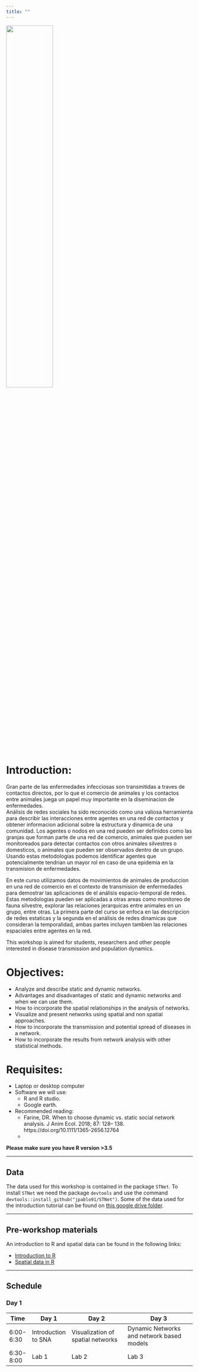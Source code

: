 ```yaml
---
title: ""
---
```


<img src ="Images/cadms-left.png" style="width:50%;position:center">

# Introduction:

Gran parte de las enfermedades infecciosas son transmitidas a traves de contactos directos, por lo que el comercio de animales y los contactos entre animales juega un papel muy importante en la diseminacion de enfermedades.  
Análisis de redes sociales ha sido reconocido como una valiosa herramienta para describir las interacciones entre agentes en una red de contactos y obtener informacion adicional sobre la estructura y dinamica de una comunidad. Los agentes o nodos en una red pueden ser definidos como las granjas que forman parte de una red de comercio, animales que pueden ser monitoreados para detectar contactos con otros animales silvestres o domesticos, o animales que pueden ser observados dentro de un grupo. Usando estas metodologias podemos identificar agentes que potencialmente tendrian un mayor rol en caso de una epidemia en la transmision de enfermedades.  

En este curso utilizamos datos de movimientos de animales de produccion en una red de comercio en el contexto de transmision de enfermedades para demostrar las aplicaciones de el análisis espacio-temporal de redes. Estas metodologias pueden ser aplicadas a otras areas como monitoreo de fauna silvestre, explorar las relaciones jerarquicas entre animales en un grupo, entre otras. La primera parte del curso se enfoca en las descripcion de redes estaticas y la segunda en el análisis de redes dinamicas que consideran la temporalidad, ambas partes incluyen tambien las relaciones espaciales entre agentes en la red.  

This workshop is aimed for students, researchers and other people interested in disease transmission and population dynamics.

# Objectives:

 - Analyze and describe static and dynamic networks.
 - Advantages and disadvantages of static and dynamic networks and when we can use them.
 - How to incorporate the spatial relationships in the analysis of networks.
 - Visualize and present networks using spatial and non spatial approaches.
 - How to incorporate the transmission and potential spread of diseases in a network.
 - How to incorporate the results from network analysis with other statistical methods.
 

# Requisites:
  - Laptop or desktop computer  
  - Software we will use:
    - R and R studio.
    - Google earth. 
  - Recommended reading:  
    - Farine, DR. When to choose dynamic vs. static social network analysis. J Anim Ecol. 2018; 87: 128– 138. https://doi.org/10.1111/1365-2656.12764  
    - 
  

**Please make sure you have R version >3.5**  

____________________________________________________________________________________________________________

  
 
## Data
 
The data used for this workshop is contained in the package `STNet`.
To install `STNet` we need the package `devtools` and use the command `devtools::install_github("jpablo91/STNet")`. Some of the data used for the introduction tutorial can be found on [this google drive folder](https://drive.google.com/drive/u/0/folders/1m7Y9yxkD4M_wPRnyWE3a-JUjyy7nJCTk).  
  
  
____________________________________________________________________________________________________________
  
## Pre-workshop materials

An introduction to R and spatial data can be found in the following links:  

  - [Introduction to R](Intro_a_R.html)
  - [Spatial data in R](Espacial_Intro.html)

  
____________________________________________________________________________________________________________
  
## Schedule

### Day 1

|Time       |Day 1              | Day 2                           | Day 3                                   |
|-----------|-------------------|---------------------------------|-----------------------------------------|
|6:00-6:30  |Introduction to SNA|Visualization of spatial networks|Dynamic Networks and network based models|
|6:30-8:00  |Lab 1              | Lab 2                           | Lab 3                                   |